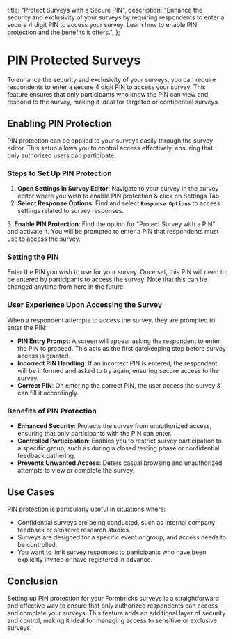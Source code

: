 

  title: "Protect Surveys with a Secure PIN",
  description:
    "Enhance the security and exclusivity of your surveys by requiring respondents to enter a secure 4 digit PIN to access your survey. Learn how to enable PIN protection and the benefits it offers.",
};

# PIN Protected Surveys

To enhance the security and exclusivity of your surveys, you can require respondents to enter a secure 4 digit PIN to access your survey. This feature ensures that only participants who know the PIN can view and respond to the survey, making it ideal for targeted or confidential surveys.

## **Enabling PIN Protection**

PIN protection can be applied to your surveys easily through the survey editor. This setup allows you to control access effectively, ensuring that only authorized users can participate.

### **Steps to Set Up PIN Protection**

1. **Open Settings in Survey Editor**: Navigate to your survey in the survey editor where you wish to enable PIN protection & click on Settings Tab.
2. **Select Response Options**: Find and select **`Response Options`** to access settings related to survey responses.

<MdxImage
  src={StepOne}
  alt="Choose a link survey template"
  quality="100"
  className="max-w-full rounded-lg sm:max-w-3xl "
/>
3. **Enable PIN Protection**: Find the option for "Protect Survey with a PIN" and activate it. You will be prompted
to enter a PIN that respondents must use to access the survey.

### **Setting the PIN**

<MdxImage
  src={StepTwo}
  alt="Choose a link survey template"
  quality="100"
  className="max-w-full rounded-lg sm:max-w-3xl "
/>
Enter the PIN you wish to use for your survey. Once set, this PIN will need to be entered by participants to access
the survey. Note that this can be changed anytime from here in the future.

### **User Experience Upon Accessing the Survey**

When a respondent attempts to access the survey, they are prompted to enter the PIN:

- **PIN Entry Prompt**: A screen will appear asking the respondent to enter the PIN to proceed. This acts as the first gatekeeping step before survey access is granted.
  <MdxImage
    src={StepThree}
    alt="Choose a link survey template"
    quality="100"
    className="max-w-full rounded-lg sm:max-w-3xl "
  />
- **Incorrect PIN Handling**: If an incorrect PIN is entered, the respondent will be informed and asked to try again, ensuring secure access to the survey.
  <MdxImage
    src={StepFour}
    alt="Choose a link survey template"
    quality="100"
    className="max-w-full rounded-lg sm:max-w-3xl "
  />
- **Correct PIN**: On entering the correct PIN, the user access the survey & can fill it accordingly.
  <MdxImage
    src={StepFive}
    alt="Choose a link survey template"
    quality="100"
    className="max-w-full rounded-lg sm:max-w-3xl "
  />

### **Benefits of PIN Protection**

- **Enhanced Security**: Protects the survey from unauthorized access, ensuring that only participants with the PIN can enter.
- **Controlled Participation**: Enables you to restrict survey participation to a specific group, such as during a closed testing phase or confidential feedback gathering.
- **Prevents Unwanted Access**: Deters casual browsing and unauthorized attempts to view or complete the survey.

## **Use Cases**

PIN protection is particularly useful in situations where:

- Confidential surveys are being conducted, such as internal company feedback or sensitive research studies.
- Surveys are designed for a specific event or group, and access needs to be controlled.
- You want to limit survey responses to participants who have been explicitly invited or have registered in advance.

## **Conclusion**

Setting up PIN protection for your Formbricks surveys is a straightforward and effective way to ensure that only authorized respondents can access and complete your surveys. This feature adds an additional layer of security and control, making it ideal for managing access to sensitive or exclusive surveys.
